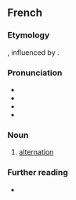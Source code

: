 ==French==

===Etymology===
{{suffix|alterner|ance|lang=fr}}, influenced by {{etyl|la|fr}} {{m|la|alternatio|}}.

===Pronunciation===
* {{IPA|/al.tɛʁ.nɑ̃s/|lang=fr}}
* {{homophones|alternances|lang=fr}}
* {{hyphenation|al|ter|nance|lang=fr}}
* {{rhymes|ɑ̃s|lang=fr}}

===Noun===
{{fr-noun|f}}

# [[alternation]]

===Further reading===
* {{R:TLFi}}